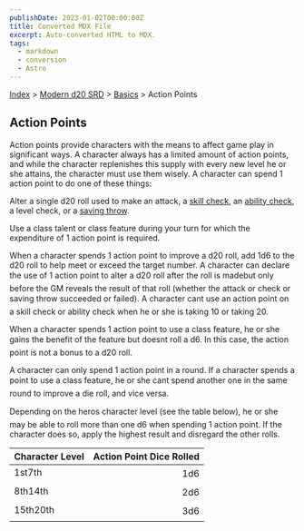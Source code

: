 ```yaml
---
publishDate: 2023-01-02T00:00:00Z
title: Converted MDX File
excerpt: Auto-converted HTML to MDX.
tags:
  - markdown
  - conversion
  - Astro
---
```






[Index](-index) > [Modern d20 SRD](modern-d20-srd-index) > [Basics](modern-d20-srd-basics-index) > Action Points




## Action Points


Action points provide characters with the means to affect game play in significant ways. A character always has a limited amount of action points, and while the character replenishes this supply with every new level he or she attains, the character must use them wisely. A character can spend 1 action point to do one of these things:


Alter a single d20 roll used to make an attack, a [skill
    check](modern-d20-srd-skills-skill-basics-php#skill-check-index), an [ability
  check](modern-d20-srd-basics-ability-scores), a level check, or a [saving
  throw](modern-d20-srd-basics-saving-throws).


Use a class talent or class feature during your turn for which the expenditure of 1 action point is required.


When a character spends 1 action point to improve a d20 roll, add 1d6 to the d20 roll to help meet or exceed the target number. A character can declare the use of 1 action point to alter a d20 roll after the roll is madebut
  only before the GM reveals the result of that roll (whether the attack or check
  or saving throw succeeded or failed). A character cant use an action point on a skill check or ability check when he or she is taking 10 or taking 20.


When a character spends 1 action point to use a class feature, he or she gains the benefit of the feature but doesnt roll a d6. In this case, the action point is not a bonus to a d20 roll.


A character can only spend 1 action point in a round. If a character spends a point to use a class feature, he or she cant spend another one in the same round to improve a die roll, and vice versa.


Depending on the heros character level (see the table below), he or she may be able to roll more than one d6 when spending 1 action point. If the character does so, apply the highest result and disregard the other rolls.


| Character Level | Action Point Dice Rolled |
| :----------------- | --------------------------: |
| 1st7th | 1d6 |
| 8th14th | 2d6 |
| 15th20th | 3d6 |




